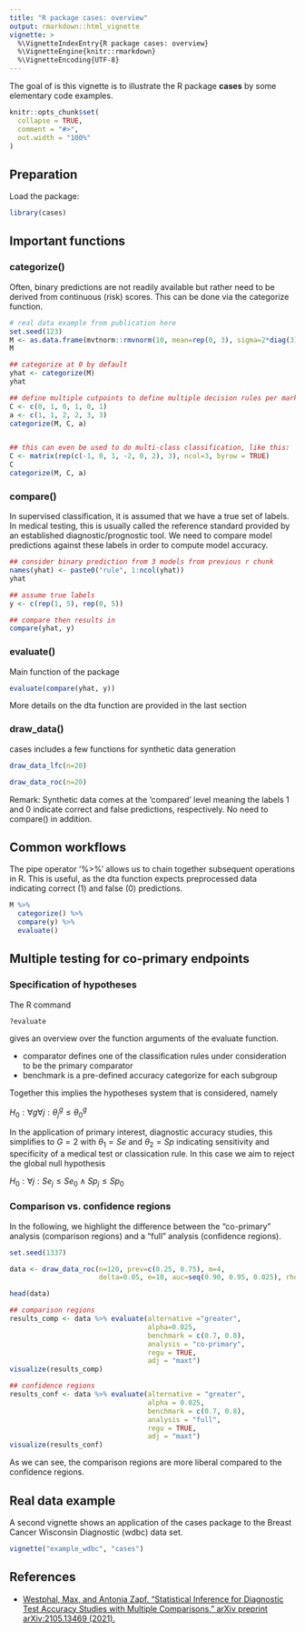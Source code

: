 ---
title: "R package cases: overview"
output: rmarkdown::html_vignette
vignette: >
  %\VignetteIndexEntry{R package cases: overview}
  %\VignetteEngine{knitr::rmarkdown}
  %\VignetteEncoding{UTF-8}
---

The goal of is this vignette is to illustrate the R package **cases** by some elementary code examples.

```{r, include = FALSE}
knitr::opts_chunk$set(
  collapse = TRUE,
  comment = "#>",
  out.width = "100%"
)
```


## Preparation

Load the package:

```{r setup}
library(cases)
```

## Important functions

### categorize()
Often, binary predictions are not readily available but rather need to be 
derived from continuous (risk) scores. This can be done via the categorize
function.

```{r categorize1}
# real data example from publication here
set.seed(123)
M <- as.data.frame(mvtnorm::rmvnorm(10, mean=rep(0, 3), sigma=2*diag(3)))
M

## categorize at 0 by default
yhat <- categorize(M)
yhat

## define multiple cutpoints to define multiple decision rules per marker
C <- c(0, 1, 0, 1, 0, 1)
a <- c(1, 1, 2, 2, 3, 3)
categorize(M, C, a)


## this can even be used to do multi-class classification, like this:
C <- matrix(rep(c(-1, 0, 1, -2, 0, 2), 3), ncol=3, byrow = TRUE)
C
categorize(M, C, a)
```


### compare()
In supervised classification, it is assumed that we have a true set of labels.
In medical testing, this is usually called the reference standard provided by
an established diagnostic/prognostic tool.
We need to compare model predictions against these labels in order to compute 
model accuracy. 

```{r compare1}
## consider binary prediction from 3 models from previous r chunk
names(yhat) <- paste0("rule", 1:ncol(yhat))
yhat

## assume true labels
y <- c(rep(1, 5), rep(0, 5))

## compare then results in 
compare(yhat, y)
```



### evaluate()
Main function of the package

```{r evaluate1}
evaluate(compare(yhat, y))
```

More details on the dta function are provided in the last section

### draw_data()
cases includes a few functions for synthetic data generation

```{r draw_data1}
draw_data_lfc(n=20)
```


```{r draw_data2}
draw_data_roc(n=20)
```

Remark: Synthetic data comes at the 'compared' level meaning the labels 1 and 0
indicate correct and false predictions, respectively. No need to compare() in addition.

## Common workflows

The pipe operator '%>%'
allows us to chain together subsequent operations in R. 
This is useful, as the dta function expects preprocessed data indicating 
correct (1) and false (0) predictions. 


```{r workflow1}
M %>%
  categorize() %>%
  compare(y) %>%
  evaluate()
```


## Multiple testing for co-primary endpoints

### Specification of hypotheses

The R command

```{r dtafun1, eval=FALSE}
?evaluate 
```

gives an overview over the function arguments of the evaluate function.

- comparator defines one of the classification rules under consideration to be the primary comparator
- benchmark is a pre-defined accuracy categorize for each subgroup

Together this implies the hypotheses system that is considered, namely

$H_0: \forall g \forall j: \theta_j^g \leq \theta_0^g$

In the application of primary interest, diagnostic accuracy studies, this simplifies
to $G=2$ with $\theta_1 = Se$ and $\theta_2 =Sp$ indicating sensitivity and specificity
of a medical test or classication rule. In this case we aim to reject the global null hypothesis

$H_0: \forall j: Se_j \leq Se_0 \wedge Sp_j \leq Sp_0$


### Comparison vs. confidence regions

In the following, we highlight the difference between the "co-primary" analysis (comparison regions) and a "full" analysis (confidence regions).

```{r}
set.seed(1337)

data <- draw_data_roc(n=120, prev=c(0.25, 0.75), m=4,
                      delta=0.05, e=10, auc=seq(0.90, 0.95, 0.025), rho=c(0.25, 0.25))

head(data)
```

```{r viz_comp}
## comparison regions
results_comp <- data %>% evaluate(alternative ="greater",
                                  alpha=0.025,
                                  benchmark = c(0.7, 0.8),
                                  analysis = "co-primary",
                                  regu = TRUE,
                                  adj = "maxt")
visualize(results_comp)
```


```{r}
## confidence regions
results_conf <- data %>% evaluate(alternative = "greater",
                                  alpha = 0.025,
                                  benchmark = c(0.7, 0.8),
                                  analysis = "full",
                                  regu = TRUE,
                                  adj = "maxt")
visualize(results_conf)
```

As we can see, the comparison regions are more liberal compared to the confidence regions.

## Real data example

A second vignette shows an application of the cases package to the Breast Cancer Wisconsin Diagnostic (wdbc) data set.

```{r example_wdbc, eval=FALSE, echo=TRUE}
vignette("example_wdbc", "cases")
```

## References

- [Westphal, Max, and Antonia Zapf. "Statistical Inference for Diagnostic Test Accuracy Studies with Multiple Comparisons." arXiv preprint arXiv:2105.13469 (2021).](https://arxiv.org/abs/2105.13469)
